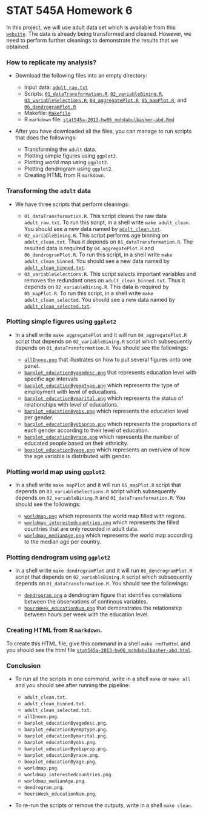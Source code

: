 STAT 545A Homework 6
========================================================
In this project, we will use adult data set which is available from this [`website`](http://archive.ics.uci.edu/ml/datasets/Adult). The data is already being transformed and cleaned. However, we need to perform further cleanings to demonstrate the results that we obtained.

### How to replicate my analysis?
* Download the following files into an empty directory:

     - Input data: [`adult_raw.txt`](https://github.com/atante/Stat-545a-2013-HW/blob/master/adult_raw.txt)
    - Scripts: [`01_dataTransformation.R`](https://github.com/atante/Stat-545a-2013-HW/blob/master/01_dataTransformation.R), [`02_variableBining.R`](https://github.com/atante/Stat-545a-2013-HW/blob/master/02_variableBining.R), [`03_variableSelections.R`](https://github.com/atante/Stat-545a-2013-HW/blob/master/03_variableSelections.R), [`04_aggregatePlot.R`](https://github.com/atante/Stat-545a-2013-HW/blob/master/04_aggregatePlot.R), [`05_mapPlot.R`](https://github.com/atante/Stat-545a-2013-HW/blob/master/05_mapPlot.R), and [`06_dendrogramPlot.R`](https://github.com/atante/Stat-545a-2013-HW/blob/master/06_dendrogramPlot.R)
    - Makefile: [`Makefile`](https://github.com/atante/Stat-545a-2013-HW/blob/master/Makefile)
    - R `markdown` file: [`stat545a-2013-hw06_mohdabulbasher-abd.Rmd`](https://github.com/atante/Stat-545a-2013-HW/blob/master/stat545a-2013-hw06_mohdabulbasher-abd.Rmd)

* After you have downloaded all the files, you can manage to run scripts that does the followings:

    - Transforming the `adult` data.
    - Plotting simple figures using `ggplot2`.
    - Plotting world map using `ggplot2`.
    - Plotting dendrogram using `ggplot2`.
    - Creating HTML from R `markdown`.
    
### Transforming the `adult` data
* We have three scripts that perform cleanings:

    - `01_dataTransformation.R`. This script cleans the raw data `adult_raw.txt`. To run this script, in a shell write `make adult_clean`. You should see a new data named by [`adult_clean.txt`](https://github.com/atante/Stat-545a-2013-HW/blob/master/adult_clean.txt).
    - `02_variableBining.R`. This script performs age binning on `adult_clean.txt`. Thus it depends on `01_dataTransformation.R`. The resulted data is required by `04_aggregatePlot.R` and `06_dendrogramPlot.R`. To run this script, in a shell write `make adult_clean_binned`. You should see a new data named by [`adult_clean_binned.txt`](https://github.com/atante/Stat-545a-2013-HW/blob/master/adult_clean_binned.txt).
    - `03_variableSelections.R`. This script selects important variables and removes the redundant ones on `adult_clean_binned.txt`. Thus it depends on `02_variableBining.R`. This data is required by `05_mapPlot.R`. To run this script, in a shell write `make adult_clean_selected`. You should see a new data named by [`adult_clean_selected.txt`](https://github.com/atante/Stat-545a-2013-HW/blob/master/adult_clean_selected.txt).

### Plotting simple figures using `ggplot2`
* In a shell write `make aggregatePlot` and it will run `04_aggregatePlot.R` script that depends on `02_variableBining.R` script which subsequently depends on `01_dataTransformation.R`. You should see the followings:

    - [`allInone.png`](allInone.png) that illustrates on how to put several figures onto one panel.
    - [`barplot_educationByagedesc.png`](barplot_educationByagedesc.png) that represents education level with specific age intervals
    - [`barplot_educationByemptype.png`](barplot_educationByemptype.png) which represents the type of employment with level of educations.
    - [`barplot_educationBymarital.png`](barplot_educationBymarital.png) which represents the status of relationships with level of educations.
    - [`barplot_educationByobs.png`](barplot_educationByobs.png) which represents the education level per gender.
    - [`barplot_educationByobsprop.png`](barplot_educationByobsprop.png) which represents the proportions of each gender according to their level of education.
    - [`barplot_educationByrace.png`](barplot_educationByrace.png) which represents the number of educated people based on their ethnicity.
    - [`boxplot_educationByage.png`](boxplot_educationByage.png) which represents an overview of how the age variable is distributed with gender.

### Plotting world map using `ggplot2`    
* In a shell write `make mapPlot` and it will run `05_mapPlot.R` script that depends on `03_variableSelections.R` script which subsequently depends on `02_variableBining.R` and `01_dataTransformation.R`. You should see the followings:

    - [`worldmap.png`](worldmap.png) which represents the world map filled with regions.
    - [`worldmap_interestedcountries.png`](worldmap_interestedcountries.png) which represents the filled countries that are only recorded in adult data.
    - [`worldmap_medianAge.png`](worldmap_medianAge.png) which represents the world map according to the median age per country.


### Plotting dendrogram using `ggplot2`    
* In a shell write `make dendrogramPlot` and it will run `06_dendrogramPlot.R` script that depends on `02_variableBining.R` script which subsequently depends on `01_dataTransformation.R`. You should see the followings:

    - [`dendrogram.png`](dendrogram.png) a dendrogram figure that identifies correlations between the observations of continous variables.
    - [`hoursWeek_educationNum.png`](hoursWeek_educationNum.png) that demonstrates the relationship between hours per week with the education level.

### Creating HTML from R `markdown`.
To create this HTML file, give this command in a shell `make rmdToHtml` and you should see the html file [`stat545a-2013-hw06_mohdabulbasher-abd.html`](stat545a-2013-hw06_mohdabulbasher-abd.html).

### Conclusion
* To run all the scripts in one command, write in a shell `make` or `make all` and you should see after running the pipeline:

    - `adult_clean.txt`.
    - `adult_clean_binned.txt`.
    - `adult_clean_selected.txt`.
    - `allInone.png`.
    - `barplot_educationByagedesc.png`.
    - `barplot_educationByemptype.png`.
    - `barplot_educationBymarital.png`.
    - `barplot_educationByobs.png`.
    - `barplot_educationByobsprop.png`.
    - `barplot_educationByrace.png`.
    - `boxplot_educationByage.png`.
    - `worldmap.png`.
    - `worldmap_interestedcountries.png`.
    - `worldmap_medianAge.png`.
    - `dendrogram.png`.
    - `hoursWeek_educationNum.png`.
    
* To re-run the scripts or remove the outputs, write in a shell `make clean`.
